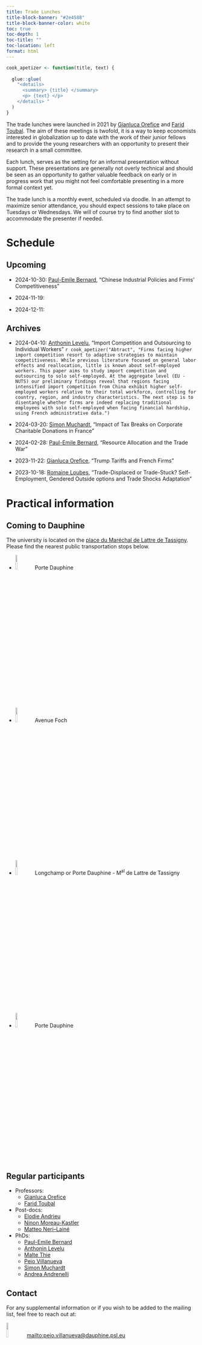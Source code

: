 ```yaml
---
title: Trade Lunches
title-block-banner: "#2e4588"
title-block-banner-color: white
toc: true
toc-depth: 1
toc-title: ""
toc-location: left
format: html
---
```


```r
cook_apetizer <- function(title, text) {
  
  glue::glue(
    "<details>
      <summary> {title} </summary>
      <p> {text} </p>
    </details> "
  )
}
```


The trade lunches were launched in 2021 by [Gianluca Orefice] and
[Farid Toubal]. The aim of these meetings is twofold, it is a way to keep
economists interested in globalization up to date with the work of their junior
fellows and to provide the young researchers with an opportunity to present
their research in a small committee.

Each lunch, serves as the setting for an informal presentation without support.
These presentations are generally not overly technical and should be seen as an
opportunity to gather valuable feedback on early or in progress work that you
might not feel comfortable presenting in a more formal context yet.

The trade lunch is a monthly event, scheduled via doodle. In an attempt to
maximize senior attendance, you should expect sessions to take place on Tuesdays
or Wednesdays. We will of course try to find another slot to accommodate the
presenter if needed.

# Schedule {#sec-sched}

::: {.panel-tabset}
## Upcoming

- 2024-10-30: [Paul-Emile Bernard], "Chinese Industrial Policies and Firms' Competitiveness"

- 2024-11-19:

- 2024-12-11:

## Archives

- 2024-04-10: [Anthonin Levelu],
"Import Competition and Outsourcing to Individual Workers"
`r cook_apetizer("Abtract", "Firms facing higher import competition resort to adaptive strategies to maintain competitiveness. While previous literature focused on general labor effects and reallocation, little is known about self-employed workers. This paper aims to study import competition and outsourcing to solo self-employed. At the aggregate level (EU - NUTS) our preliminary findings reveal that regions facing intensified import competition from China exhibit higher self-employed workers relative to their total workforce, controlling for country, region, and industry characteristics. The next step is to disentangle whether firms are indeed replacing traditional employees with solo self-employed when facing financial hardship, using French administrative data.")`

- 2024-03-20: [Simon Muchardt], 
"Impact of Tax Breaks on Corporate Charitable Donations in France"

- 2024-02-28: [Paul-Emile Bernard],  "Resource Allocation and the Trade War"

- 2023-11-22: [Gianluca Orefice], "Trump Tariffs and French Firms"

- 2023-10-18: [Romaine Loubes](https://rloubes.github.io/Website),
"Trade-Displaced or Trade-Stuck? Self-Employment, Gendered Outside options and
Trade Shocks Adaptation"
:::

# Practical information {#sec-info}

::: {.panel-tabset}
## Coming to Dauphine

The university is located on the [place du Maréchal de Lattre de Tassigny](<https://www.google.fr/maps/place/Universit%C3%A9+Paris+Dauphine-PSL/@48.8701545,2.2551657,15z/data=!3m2!4b1!5s0x47e665599dad468d:0xfe2b8a1bb55dd3f1!4m6!3m5!1s0x47e6655922d250b7:0x3393b4fa95ac9e83!8m2!3d48.8701419!4d2.2736197!16zL20vMGJiMTY5?entry=ttu>). Please find the nearest public transportation stops below.

- ![](http://www.memo-flash.com/upload/552/ligne-2.png){fig-align="left" width=10%}
Porte Dauphine

- ![](https://www.sncf-connect.com/assets/styles/image_scale_width_750/public/media/2021-12/logo-rer-c-redimensionne.jpg){fig-align="left" width=10%}
Avenue Foch

- ![](https://www.bougerenville.com/wp-content/uploads/2019/01/bus-pc-paris.jpg){fig-align="left" width=10%}
Longchamp or Porte Dauphine - M^al^ de Lattre de Tassigny

- ![](https://www.mobilys.net/images/tram/paris/t3b.png){fig-align="left" width=10%} Porte Dauphine

## Regular participants

- Professors:
  + [Gianluca Orefice]
  + [Farid Toubal]

- Post-docs:
  + [Elodie Andrieu]
  + [Ninon Moreau-Kastler]
  + [Matteo Neri--Lainé]
  
- PhDs:
  + [Paul-Emile Bernard]
  + [Anthonin Levelu]
  + [Malte Thie]
  + [Peio Villanueva]
  + [Simon Muchardt]
  + [Andrea Andrenelli]
  <!-- + Chaimaa Chawki  -->
  <!-- + Kai Sun -->

## Contact

For any supplemental information or if you wish to be added to the mailing list,
feel free to reach out at:

![](https://openclipart.org/image/2400px/svg_to_png/196965/mono-email.png){fig-align="left" width=10%} <mailto:peio.villanueva@dauphine.psl.eu>
:::

<!-- Links -->
[Andrea Andrenelli]: mailto:andrea.andrenelli@dauphine.psl.eu
[Elodie Andrieu]: https://elodieandrieu.github.io
[Anthonin Levelu]: https://anthoninlevelu.github.io
[Paul-Emile Bernard]: mailto:paul-emile.bernard@dauphine.psl.eu
[Matteo Neri--Lainé]: https://matteoneri-laine.wixsite.com/matteonerilaine
[Ninon Moreau-Kastler]: https://ninonmoreaukastler.com
[Simon Muchardt]: https://www.simonmuchardt.com
[Gianluca Orefice]: https://sites.google.com/site/oreficegianluca/home
[Malte Thie]: https://maltethie.com
[Farid Toubal]: https://faridtoubal.com
[Peio Villanueva]: mailto:peio.villanueva@dauphine.psl.eu
<!-- [Peio Villanueva]: https://p-vllnva.github.io -->